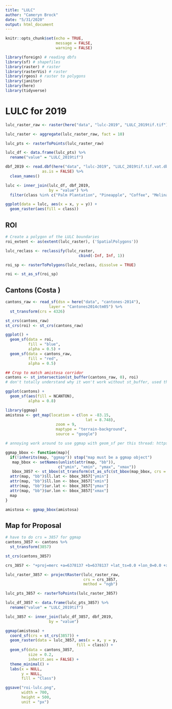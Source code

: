 ```yaml
---
title: "LULC"
author: "Cameryn Brock"
date: "5/31/2020"
output: html_document
---
```


```r
knitr::opts_chunk$set(echo = TRUE,
                      message = FALSE,
                      warning = FALSE)
```

```r
library(foreign) # reading dbfs
library(sf) # shapefiles
library(raster) # raster
library(rasterVis) # raster
library(rgeos) # raster to polygons
library(janitor) 
library(here)
library(tidyverse)
```


# LULC for 2019
```r
lulc_raster_raw <- raster(here("data", "lulc-2019", "LULC_2019tif.tif"))

lulc_raster <- aggregate(lulc_raster_raw, fact = 10)

lulc_pts <- rasterToPoints(lulc_raster_raw)

lulc_df <- data.frame(lulc_pts) %>% 
  rename("value" = "LULC_2019tif")

dbf_2019 <- read.dbf(here("data", "lulc-2019", "LULC_2019tif.tif.vat.dbf"),
                as.is = FALSE) %>% 
  clean_names()

lulc <- inner_join(lulc_df, dbf_2019, 
                   by = "value") %>% 
  filter(class %in% c("Palm Plantation", "Pineapple", "Coffee", "Melina_Teak"))

ggplot(data = lulc, aes(x = x, y = y)) + 
  geom_raster(aes(fill = class))

```

## ROI 
```r
# Create a polygon of the LULC boundaries
roi_extent <- as(extent(lulc_raster), ('SpatialPolygons'))

lulc_reclass <- reclassify(lulc_raster,
                                cbind(-Inf, Inf, 1))

roi_sp <- rasterToPolygons(lulc_reclass, dissolve = TRUE) 

roi <- st_as_sf(roi_sp)
```

## Cantons (Costa )
```r
cantons_raw <- read_sf(dsn = here("data", "cantones-2014"), 
                   layer = "Cantones2014ctm05") %>% 
  st_transform(crs = 4326)

st_crs(cantons_raw)
st_crs(roi) <- st_crs(cantons_raw)

ggplot() +
  geom_sf(data = roi,
          fill = "blue",
          alpha = 0.5) +
  geom_sf(data = cantons_raw,
          fill = "red",
          alpha = 0.5)

## Crop to match amistosa corridor
cantons <- st_intersection(st_buffer(cantons_raw, 0), roi)
# don't totally understand why it won't work without st_buffer, used that per this thread https://github.com/r-spatial/sf/issues/347

ggplot(cantons) + 
  geom_sf(aes(fill = NCANTON),
          alpha = 0.8)
```

```r
library(ggmap)
amistosa <- get_map(location = c(lon = -83.15,
                                   lat = 8.748),
                      zoom = 9,
                      maptype = "terrain-background",
                      source = "google")

# annoying work around to use ggmap with geom_sf per this thread: https://stackoverflow.com/questions/47749078/how-to-put-a-geom-sf-produced-map-on-top-of-a-ggmap-produced-raster/50844502#50844502

ggmap_bbox <- function(map){
  if(!inherits(map, "ggmap")) stop("map must be a ggmap object")
   map_bbox <- setNames(unlist(attr(map, "bb")), 
                       c("ymin", "xmin", "ymax", "xmax"))
   bbox_3857 <- st_bbox(st_transform(st_as_sfc(st_bbox(map_bbox, crs = 4326)), 3857))
  attr(map, "bb")$ll.lat <- bbox_3857["ymin"]
  attr(map, "bb")$ll.lon <- bbox_3857["xmin"]
  attr(map, "bb")$ur.lat <- bbox_3857["ymax"]
  attr(map, "bb")$ur.lon <- bbox_3857["xmax"]
  map
}

amistosa <- ggmap_bbox(amistosa)
```


## Map for Proposal
```r
# have to do crs = 3857 for ggmap 
cantons_3857 <- cantons %>% 
  st_transform(3857)

st_crs(cantons_3857)

crs_3857 <- "+proj=merc +a=6378137 +b=6378137 +lat_ts=0.0 +lon_0=0.0 +x_0=0.0 +y_0=0 +k=1.0 +units=m +nadgrids=@null +wktext +no_defs"

lulc_raster_3857 <- projectRaster(lulc_raster_raw, 
                                  crs = crs_3857, 
                                  method = "ngb")

lulc_pts_3857 <- rasterToPoints(lulc_raster_3857)

lulc_df_3857 <- data.frame(lulc_pts_3857) %>% 
  rename("value" = "LULC_2019tif")

lulc_3857 <- inner_join(lulc_df_3857, dbf_2019, 
                   by = "value")

ggmap(amistosa) + 
  coord_sf(crs = st_crs(3857)) + 
  geom_raster(data = lulc_3857, aes(x = x, y = y,
                               fill = class)) +
  geom_sf(data = cantons_3857,
          size = 0.2,
          inherit.aes = FALSE) +
  theme_minimal() + 
  labs(x = NULL,
       y = NULL,
       fill = "Class")

ggsave("roi-lulc.png",
       width = 700,
       height = 500,
       unit = "px")
```



